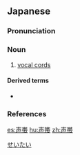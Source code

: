 {{also|聲帶}}
==Japanese==
{{wikipedia|lang=ja}}
{{ja-kanjitab|せい|たい|yomi=o}}

===Pronunciation===
{{ja-pron|yomi=o|せいたい|acc=0|acc_ref=DJR,NHK}}

===Noun===
{{ja-noun|kyu=聲帶|せいたい}}

# [[vocal cords]]

====Derived terms====
* {{ja-r|声帯模写|せいたい もしゃ}}

===References===
<references/>

[[Category:ja:Anatomy|せいたい]]

[[es:声帯]]
[[hu:声帯]]
[[zh:声帯]]